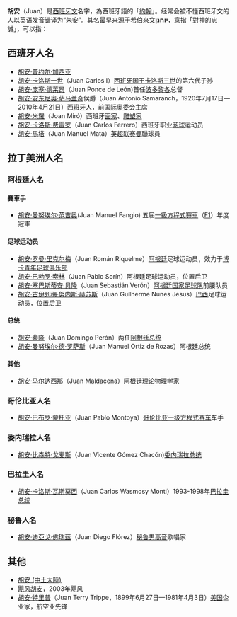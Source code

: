 {{noteTA
|1=zh-hans:胡安;zh-hk:胡安;zh-tw:胡安;
}}

'''胡安'''（Juan）是[[西班牙文|西班牙文]]名字，為西班牙語的「[[約翰|約翰]]」。经常会被不懂西班牙文的人以英语发音错译为“朱安”。其名最早来源于希伯來文'''יוחנן'''，意指「對神的忠誠」，可以指：

==西班牙人名==
* [[胡安·普约尔·加西亚|胡安·普约尔·加西亚]]
*[[胡安·卡洛斯一世|胡安·卡洛斯一世]]（Juan Carlos I）[[西班牙君主|西班牙国王]][[卡洛斯三世_(西班牙)|卡洛斯三世]]的第六代子孙
*[[胡安·庞塞·德莱昂|胡安·庞塞·德莱昂]]（Juan Ponce de León)首任[[波多黎各|波多黎各]]总督
*[[胡安·安东尼奥·萨马兰奇|胡安·安东尼奥·萨马兰奇]]侯爵（Juan Antonio Samaranch，1920年7月17日—2010年4月21日）[[西班牙|西班牙]]人，前[[国际奥林匹克委员会|国际奥委会]]主席
*[[胡安·米羅|胡安·米羅]]（Joan Miró）西班牙[[画家|画家]]、[[雕塑家|雕塑家]]
*[[胡安·卡洛斯·费雷罗|胡安·卡洛斯·费雷罗]]（Juan Carlos Ferrero）西班牙职业[[网球|网球]]运动员
*[[桑·馬達|胡安·馬塔]]（Juan Manuel Mata）[[英超联赛|英超联赛]][[曼聯|曼聯]]球員

==拉丁美洲人名==
===阿根廷人名===
====賽車手====
*[[胡安·曼努埃尔·范吉奥|胡安·曼努埃尔·范吉奥]](Juan Manuel Fangio) 五屆[[一級方程式賽車|一級方程式賽車]]（[[一级方程式赛车|F1]]）年度冠軍
====足球运动员====
*[[胡安·罗曼·里克尔梅|胡安·罗曼·里克尔梅]]（Juan Román Riquelme）[[阿根廷|阿根廷]]足球运动员，效力于[[博卡青年足球俱乐部|博卡青年足球俱乐部]]
*[[胡安·巴勃罗·索林|胡安·巴勃罗·索林]]（Juan Pablo Sorín）阿根廷足球运动员，位置后卫
*[[胡安·塞巴斯蒂安·贝隆|胡安·塞巴斯蒂安·贝隆]]（Juan Sebastián Verón）[[阿根廷国家足球队|阿根廷国家足球队]]前腰队员
*[[胡安·古伊列梅·努内斯·赫苏斯|胡安·古伊列梅·努内斯·赫苏斯]]（Juan Guilherme Nunes Jesus）[[巴西|巴西]]足球运动员，位置后卫

====总统====
*[[胡安·裴隆|胡安·裴隆]]（Juan Domingo Perón）两任[[阿根廷总统|阿根廷总统]]
*[[胡安·曼努埃尔·德·罗萨斯|胡安·曼努埃尔·德·罗萨斯]]（Juan Manuel Ortiz de Rozas）阿根廷总统
====其他====
*[[胡安·马尔达西那|胡安·马尔达西那]]（Juan Maldacena）阿根廷[[理论物理|理论物理]]学家

===哥伦比亚人名===
*[[胡安·巴布罗·蒙托亚|胡安·巴布罗·蒙托亚]]（Juan Pablo Montoya）[[哥伦比亚|哥伦比亚]][[一级方程式赛车|一级方程式赛车]]车手
===委内瑞拉人名===
*[[胡安·比森特·戈麦斯|胡安·比森特·戈麦斯]]（Juan Vicente Gómez Chacón)[[委内瑞拉总统|委内瑞拉总统]]
===巴拉圭人名===
*[[胡安·卡洛斯·瓦斯莫西|胡安·卡洛斯·瓦斯莫西]]（Juan Carlos Wasmosy Monti）1993-1998年[[巴拉圭总统|巴拉圭总统]]
===秘鲁人名===
*[[胡安·迪亞戈·佛瑞茲|胡安·迪亞戈·佛瑞茲]]（Juan Diego Flórez）[[秘鲁|秘鲁]][[男高音|男高音]]歌唱家

==其他==
*[[胡安_(中土大陸)|胡安 (中土大陸)]]
*[[飓风胡安|飓风胡安]]，2003年飓风
*[[胡安·特里普|胡安·特里普]]（Juan Terry Trippe，1899年6月27日—1981年4月3日）[[美国|美国]]企业家，航空业先锋

{{消歧义|H|Cat=二字人名消歧义}}